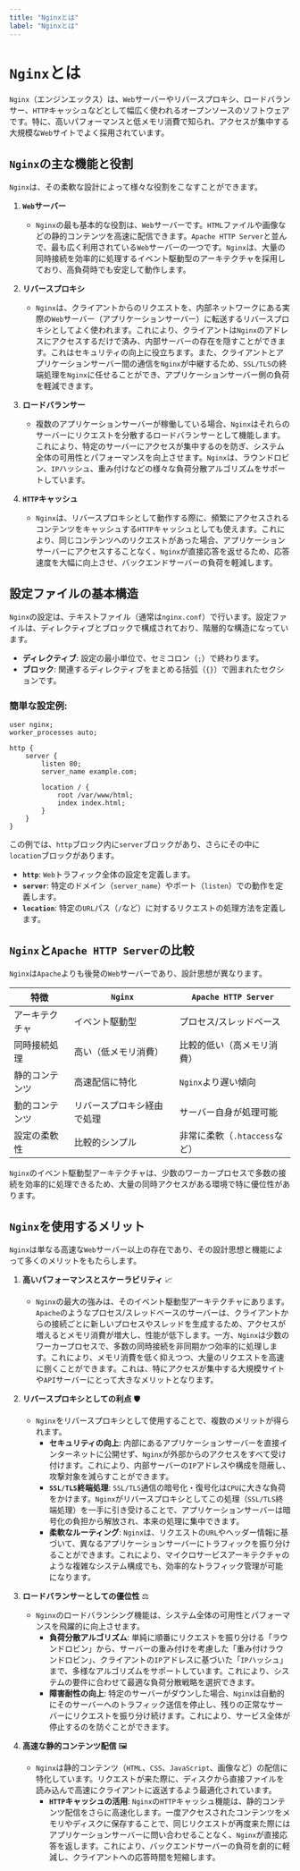 ```yaml
---
title: "Nginxとは"
label: "Nginxとは"
---
```


# `Nginx`とは

`Nginx`（エンジンエックス）は、`Web`サーバーやリバースプロキシ、ロードバランサー、`HTTP`キャッシュなどとして幅広く使われるオープンソースのソフトウェアです。特に、高いパフォーマンスと低メモリ消費で知られ、アクセスが集中する大規模な`Web`サイトでよく採用されています。

## `Nginx`の主な機能と役割

`Nginx`は、その柔軟な設計によって様々な役割をこなすことができます。

1. **`Web`サーバー**
   - `Nginx`の最も基本的な役割は、`Web`サーバーです。`HTML`ファイルや画像などの静的コンテンツを高速に配信できます。`Apache HTTP Server`と並んで、最も広く利用されている`Web`サーバーの一つです。`Nginx`は、大量の同時接続を効率的に処理するイベント駆動型のアーキテクチャを採用しており、高負荷時でも安定して動作します。

2. **リバースプロキシ**
   - `Nginx`は、クライアントからのリクエストを、内部ネットワークにある実際の`Web`サーバー（アプリケーションサーバー）に転送するリバースプロキシとしてよく使われます。これにより、クライアントは`Nginx`のアドレスにアクセスするだけで済み、内部サーバーの存在を隠すことができます。これはセキュリティの向上に役立ちます。また、クライアントとアプリケーションサーバー間の通信を`Nginx`が中継するため、`SSL/TLS`の終端処理を`Nginx`に任せることができ、アプリケーションサーバー側の負荷を軽減できます。

3. **ロードバランサー**
   - 複数のアプリケーションサーバーが稼働している場合、`Nginx`はそれらのサーバーにリクエストを分散するロードバランサーとして機能します。これにより、特定のサーバーにアクセスが集中するのを防ぎ、システム全体の可用性とパフォーマンスを向上させます。`Nginx`は、ラウンドロビン、`IP`ハッシュ、重み付けなどの様々な負荷分散アルゴリズムをサポートしています。

4. **`HTTP`キャッシュ**
   - `Nginx`は、リバースプロキシとして動作する際に、頻繁にアクセスされるコンテンツをキャッシュする`HTTP`キャッシュとしても使えます。これにより、同じコンテンツへのリクエストがあった場合、アプリケーションサーバーにアクセスすることなく、`Nginx`が直接応答を返せるため、応答速度を大幅に向上させ、バックエンドサーバーの負荷を軽減します。

## 設定ファイルの基本構造

`Nginx`の設定は、テキストファイル（通常は`nginx.conf`）で行います。設定ファイルは、ディレクティブとブロックで構成されており、階層的な構造になっています。

- **ディレクティブ**: 設定の最小単位で、セミコロン（`;`）で終わります。
- **ブロック**: 関連するディレクティブをまとめる括弧（`{}`）で囲まれたセクションです。

### 簡単な設定例:

```nginx
user nginx;
worker_processes auto;

http {
    server {
        listen 80;
        server_name example.com;

        location / {
            root /var/www/html;
            index index.html;
        }
    }
}
```

この例では、`http`ブロック内に`server`ブロックがあり、さらにその中に`location`ブロックがあります。

- **`http`**: `Web`トラフィック全体の設定を定義します。
- **`server`**: 特定のドメイン（`server_name`）やポート（`listen`）での動作を定義します。
- **`location`**: 特定の`URL`パス（`/`など）に対するリクエストの処理方法を定義します。

## `Nginx`と`Apache HTTP Server`の比較

`Nginx`は`Apache`よりも後発の`Web`サーバーであり、設計思想が異なります。

| 特徴 | `Nginx` | `Apache HTTP Server` |
| --- | --- | --- |
| アーキテクチャ | イベント駆動型 | プロセス/スレッドベース |
| 同時接続処理 | 高い（低メモリ消費） | 比較的低い（高メモリ消費） |
| 静的コンテンツ | 高速配信に特化 | `Nginx`より遅い傾向 |
| 動的コンテンツ | リバースプロキシ経由で処理 | サーバー自身が処理可能 |
| 設定の柔軟性 | 比較的シンプル | 非常に柔軟（`.htaccess`など） |

`Nginx`のイベント駆動型アーキテクチャは、少数のワーカープロセスで多数の接続を効率的に処理できるため、大量の同時アクセスがある環境で特に優位性があります。

## `Nginx`を使用するメリット

`Nginx`は単なる高速な`Web`サーバー以上の存在であり、その設計思想と機能によって多くのメリットをもたらします。

1. **高いパフォーマンスとスケーラビリティ** 📈
   - `Nginx`の最大の強みは、そのイベント駆動型アーキテクチャにあります。`Apache`のようなプロセス/スレッドベースのサーバーは、クライアントからの接続ごとに新しいプロセスやスレッドを生成するため、アクセスが増えるとメモリ消費が増大し、性能が低下します。一方、`Nginx`は少数のワーカープロセスで、多数の同時接続を非同期かつ効率的に処理します。これにより、メモリ消費を低く抑えつつ、大量のリクエストを高速に捌くことができます。これは、特にアクセスが集中する大規模サイトや`API`サーバーにとって大きなメリットとなります。

2. **リバースプロキシとしての利点** 🛡️
   - `Nginx`をリバースプロキシとして使用することで、複数のメリットが得られます。
     - **セキュリティの向上**: 内部にあるアプリケーションサーバーを直接インターネットに公開せず、`Nginx`が外部からのアクセスをすべて受け付けます。これにより、内部サーバーの`IP`アドレスや構成を隠蔽し、攻撃対象を減らすことができます。
     - **`SSL/TLS`終端処理**: `SSL/TLS`通信の暗号化・復号化は`CPU`に大きな負荷をかけます。`Nginx`がリバースプロキシとしてこの処理（`SSL/TLS`終端処理）を一手に引き受けることで、アプリケーションサーバーは暗号化の負担から解放され、本来の処理に集中できます。
     - **柔軟なルーティング**: `Nginx`は、リクエストの`URL`やヘッダー情報に基づいて、異なるアプリケーションサーバーにトラフィックを振り分けることができます。これにより、マイクロサービスアーキテクチャのような複雑なシステム構成でも、効率的なトラフィック管理が可能になります。

3. **ロードバランサーとしての優位性** ⚖️
   - `Nginx`のロードバランシング機能は、システム全体の可用性とパフォーマンスを飛躍的に向上させます。
     - **負荷分散アルゴリズム**: 単純に順番にリクエストを振り分ける「ラウンドロビン」から、サーバーの重み付けを考慮した「重み付けラウンドロビン」、クライアントの`IP`アドレスに基づいた「`IP`ハッシュ」まで、多様なアルゴリズムをサポートしています。これにより、システムの要件に合わせて最適な負荷分散戦略を選択できます。
     - **障害耐性の向上**: 特定のサーバーがダウンした場合、`Nginx`は自動的にそのサーバーへのトラフィック送信を停止し、残りの正常なサーバーにリクエストを振り分け続けます。これにより、サービス全体が停止するのを防ぐことができます。

4. **高速な静的コンテンツ配信** 🖼️
   - `Nginx`は静的コンテンツ（`HTML`、`CSS`、`JavaScript`、画像など）の配信に特化しています。リクエストが来た際に、ディスクから直接ファイルを読み込んで高速にクライアントに返送するよう最適化されています。
     - **`HTTP`キャッシュの活用**: `Nginx`の`HTTP`キャッシュ機能は、静的コンテンツ配信をさらに高速化します。一度アクセスされたコンテンツをメモリやディスクに保存することで、同じリクエストが再度来た際にはアプリケーションサーバーに問い合わせることなく、`Nginx`が直接応答を返します。これにより、バックエンドサーバーの負荷を劇的に軽減し、クライアントへの応答時間を短縮します。